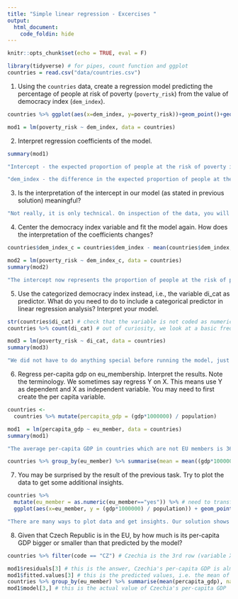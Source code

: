 ```yaml
---
title: "Simple linear regression - Excercises "
output:
  html_document:
    code_foldin: hide
---
```


```r
knitr::opts_chunk$set(echo = TRUE, eval = F)
```

```r

library(tidyverse) # for pipes, count function and ggplot
countries = read.csv("data/countries.csv")
```

1) Using the `countries` data, create a regression model predicting the percentage of people at risk of poverty (`poverty_risk`) from the value of democracy index (`dem_index`).

```r

countries %>% ggplot(aes(x=dem_index, y=poverty_risk))+geom_point()+geom_smooth(method = "lm") # remember to visualize before modeling 

mod1 = lm(poverty_risk ~ dem_index, data = countries)
```

2) Interpret regression coefficients of the model.

```r
summary(mod1)

"Intercept - the expected proportion of people at the risk of poverty in a country with the democracy index of zero. In such country, we would expect to see 63% (0.63) of people at the risk of poverty."

"dem_index - the difference in the expected proportion of people at the risk of povery when the democracy index raises by one. According to our model, countries with 1 additional point on the democracy index have on average 5 percentage points smaller proportion of people at the risk of poverty"
```

3) Is the interpretation of the intercept in our model (as stated in previous solution) meaningful?

```r
"Not really, it is only technical. On inspection of the data, you will notice there are no countries in the sample even close to the democracy index of 0. So the interpetation is, in fact, a wild extrapolation to an area for which we have no data."
```


4) Center the democracy index variable and fit the model again. How does the interpretation of the coefficients changes?

```r
countries$dem_index_c = countries$dem_index - mean(countries$dem_index, na.rm = TRUE)

mod2 = lm(poverty_risk ~ dem_index_c, data = countries)
summary(mod2)

"The intercept now represents the proportion of people at the risk of poverty in a country with average democracy index (average within our sample, of course). This is much more useful. The interpretation of the slope coefficient does not change."
```

5) Use the categorized democracy index instead, i.e., the variable di_cat as predictor. What do you need to do to include a categorical predictor in linear regression analysis? Interpret your model.


```r

str(countries$di_cat) # check that the variable is not coded as numeric
countries %>% count(di_cat) # out of curiosity, we look at a basic frequency table

mod3 = lm(poverty_risk ~ di_cat, data = countries)
summary(mod3)

"We did not have to do anything special before running the model, just check that that the di_cat variable is not coded as numeric. Since it is not, R automatically transforms it into factor (if it is not a factor yet) and then to dummies. It automatically includes only k-1 of the dummies in the model. We see, looking at the intercepts, that full democracy have 6 percentage points less people living in poverty, on average, compared to Flawed democracies. Hybrid democracies, on the other hand, have 16 percentage points higher povery rate the Flawed democracies, on average. But what is the poverty rate of Flawed democracies to begin with? It is the intercept, i.e. 25.5 %."
```

6) Regress per-capita gdp on eu_membership. Interpret the results. Note the terminology. We sometimes say regress Y on X. This means use Y as dependent and X as independent variable. You may need to first create the per capita variable.   

```r

countries <-
  countries %>% mutate(percapita_gdp = (gdp*1000000) / population)

mod1  = lm(percapita_gdp ~ eu_member, data = countries)
summary(mod1)

"The average per-capita GDP in countries which are not EU members is 36 432 EUR. The average per-capita income in countries which are EU members is 5956 EUR less, that is 30476. However, the precision of the estimate of the difference is poor. Standard error is huge and p value is very far from the standard significance treshold of 0.05. Hence the result is purely descriptive for the sample. Also remember that regression estimates for one binary predictor are just a form of expressing the group means. Compare with the code below."

countries %>% group_by(eu_member) %>% summarise(mean = mean((gdp*1000000) / population, na.rm=TRUE))
```


7) You may be surprised by the result of the previous task. Try to plot the data to get some additional insights.    

```r

countries %>% 
  mutate(eu_member = as.numeric(eu_member=="yes")) %>% # need to transform to numeric for geom_smooth to work
  ggplot(aes(x=eu_member, y = (gdp*1000000) / population)) + geom_point() + geom_smooth(method = "lm", se = FALSE)

"There are many ways to plot data and get insights. Our solution shows that the countries which are not in EU are of two distinct kinds. They either have very low per-capita GDP, or very high per-capita GDP. On avarage, they have a little higher per-capita GDP than EU members, but there are actually no 'average' non-EU countries."

```


8) Given that Czech Republic is in the EU, by how much is its per-capita GDP bigger or smaller than that predicted by the model?   

```r

countries %>% filter(code == "CZ") # Czechia is the 3rd row (variable X is the row number)

mod1$residuals[3] # this is the answer, Czechia's per-capita GDP is almost 11 000 EUR smaller than the mean of EU countries 
mod1$fitted.values[3] # this is the predicted values, i.e. the mean of EU countries
countries %>% group_by(eu_member) %>% summarise(mean(percapita_gdp), na.rm = TRUE) # you can check OLs peridiction in this case is nothing else than a group mean
mod1$model[3,] # this is the actual value of Czechia's per-capita GDP


```
